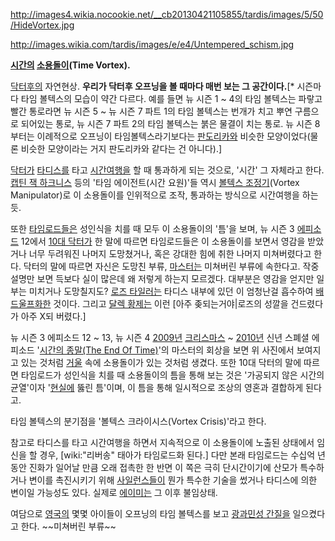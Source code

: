 http://images4.wikia.nocookie.net/__cb20130421105855/tardis/images/5/50/HideVortex.jpg

http://images.wikia.com/tardis/images/e/e4/Untempered_schism.jpg

'''[[시간]]의 [[소용돌이]](Time Vortex).'''

[[닥터후]]의 자연현상. '''우리가 닥터후 오프닝을 볼 때마다 매번 보는 그 공간이다.'''[* 시즌마다 타임 볼텍스의 모습이 약간 다르다. 예를 들면 뉴 시즌 1 ~ 4의 타임 볼텍스는 파랗고 빨간 통로라면 뉴 시즌 5 ~ 뉴 시즌 7 파트 1의 타임 볼텍스는 번개가 치고 뿌연 구름으로 되어있는 통로, 뉴 시즌 7 파트 2의 타임 볼텍스는 붉은 물결이 치는 통로. 뉴 시즌 8부터는 이례적으로 오프닝이 타임볼텍스라기보다는 [[판도리카]]와 비슷한 모양이었다(물론 비슷한 모양이라는 거지 판도리카와 같다는 건 아니다).]

[[닥터(닥터후)|닥터]]가 [[타디스]]를 타고 [[시간여행]]을 할 때 통과하게 되는 것으로, '시간' 그 자체라고 한다. [[캡틴 잭 하크니스]] 등의 '타임 에이전트(시간 요원)'들 역시 [[볼텍스 조정기]](Vortex Manipulator)로 이 소용돌이를 인위적으로 조작, 통과하는 방식으로 시간여행을 하는 듯.

또한 [[타임로드]]들은 성인식을 치를 때 모두 이 소용돌이의 '틈'을 보며, 뉴 시즌 3 [[에피소드]] 12에서 [[10대 닥터]]가 한 말에 따르면 타임로드들은 이 소용돌이를 보면서 영감을 받았거나 너무 두려워진 나머지 도망쳤거나, 혹은 강대한 힘에 취한 나머지 미쳐버렸다고 한다. 닥터의 말에 따르면 자신은 도망친 부류, [[마스터(닥터후)|마스터]]는 미쳐버린 부류에 속한다고. 작중 설명만 보면 득보다 실이 많은데 왜 저렇게 하는지 모르겠다. 대부분은 영감을 얻지만 일부는 미치거나 도망칠지도?
[[로즈 타일러]]는 타디스 내부에 있던 이 엄청난걸 흡수하여 [[배드울프]]화한 것이다. 그리고 [[달렉 황제]]는 이런 [아주 좆되는거야|로즈의 성깔을 건드렸다가 아주 X되 버렸다.]

뉴 시즌 3 에피소드 12 ~ 13, 뉴 시즌 4 [[2009년]] [[성탄절|크리스마스]] ~ [[2010년]] 신년 스폐셜 에피소드 '[[The End of Time|시간의 종말(The End Of Time)]]'의 마스터의 회상을 보면 위 사진에서 보여지고 있는 것처럼 [[거울]] 속에 소용돌이가 있는 것처럼 생겼다. 또한 10대 닥터의 말에 따르면 타임로드가 성인식을 치를 때 소용돌이의 틈을 통해 보는 것은 '가공되지 않은 시간의 균열'이자 '[[현실]]에 뚫린 틈'이며, 이 틈을 통해 일시적으로 조상의 영혼과 결합하게 된다고.

타임 볼텍스의 분기점을 '볼텍스 크라이시스(Vortex Crisis)'라고 한다.

참고로 타디스를 타고 시간여행을 하면서 지속적으로 이 소용돌이에 노출된 상태에서 임신을 할 경우, [wiki:"리버송" 태아가 타임로드화 된다.] 다만 본래 타임로드는 수십억 년 동안 진화가 일어날 만큼 오래 접촉한 한 반면 이 쪽은 극히 단시간이기에 산모가 특수하거나 변이를 촉진시키기 위해 [[사일런스(닥터후)|사일런스]]들이 뭔가 특수한 기술을 썼거나 타디스에 의한 변이일 가능성도 있다. 실제로 [[에이미 폰드|에이미]]는 그 이후 불임상태. 

여담으로 [[영국]]의 몇몇 아이들이 오프닝의 타임 볼텍스를 보고 [[닌텐도 증후군|광과민성 간질]]을 일으켰다고 한다. ~~미쳐버린 부류~~
